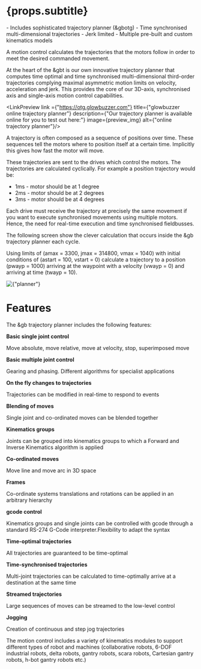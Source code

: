 
# {props.subtitle}

<Tldr>
- Includes sophisticated trajectory planner (&gbotg)
- Time synchronised multi-dimensional trajectories
- Jerk limited
- Multiple pre-built and custom kinematics models
</Tldr>

A motion control calculates the trajectories that the motors follow in order to meet the desired commanded movement.

At the heart of the &gbt is our own innovative trajectory planner that computes time optimal and time synchronised multi-dimensional third-order trajectories complying maximal asymmetric motion limits on velocity, acceleration and jerk. This provides the core of our 3D-axis, synchronised axis and single-axis motion control capabilities.

<LinkPreview link ={"https://otg.glowbuzzer.com"} title={"glowbuzzer online trajectory planner"} description={"Our trajectory planner is available online for you to test out here:"} image={preview_img} alt={"online trajectory planner"}/>



A trajectory is often composed as a sequence of positions over time. These sequences tell the motors where to position itself at a certain time. Implicitly this gives how fast the motor will move.

These trajectories are sent to the drives which control the motors. The trajectories are calculated cyclically. For example a position trajectory would be:

* 1ms - motor should be at 1 degree
* 2ms - motor should be at 2 degrees
* 3ms - motor should be at 4 degrees

Each drive must receive the trajectory at precisely the same movement if you want to execute synchronised movements using multiple motors. Hence, the need for real-time execution and time synchronised fieldbusses.

The following screen show the clever calculation that occurs inside the &gb trajectory planner each cycle.

Using limits of (amax = 3300, jmax = 314800, vmax = 1040) with initial conditions of (astart = 100, vstart = 0) calculate a trajectory to a position (pwayp = 1000) arriving at the waypoint with a velocity (vwayp = 0) and arriving at time (twayp = 10).


<div style={{margin: "50px"}}>
    <TransformWrapper>
        <TransformComponent>
            <img src={screenshot_raw_planner} width={"105%"} alt={"planner"} />
        </TransformComponent>
    </TransformWrapper>
</div>




# Features
The &gb trajectory planner includes the following features:


<Row >
    <Col xs={2} lg={1}> <CheckCircleOutlined/> </Col>
    <Col xs={22} lg={7}><b>Basic single joint control</b><p>Move absolute, move relative, move at velocity, stop, superimposed move</p></Col>
    <Col xs={2} lg={1}> <CheckCircleOutlined/> </Col>
    <Col xs={22} lg={7}><b>Basic multiple joint control</b><p>Gearing and phasing. Different algorithms for specialist applications</p></Col>
    <Col xs={2} lg={1}> <CheckCircleOutlined/> </Col>
    <Col xs={22} lg={7}><b>On the fly changes to trajectories</b><p>Trajectories can be modified in real-time to respond to events</p></Col>
    <Col xs={2} lg={1}> <CheckCircleOutlined/> </Col>
    <Col xs={22} lg={7}><b>Blending of moves</b><p>Single joint and co-ordinated moves can be blended together</p></Col>
    <Col xs={2} lg={1}> <CheckCircleOutlined/> </Col>
    <Col xs={22} lg={7}><b>Kinematics groups</b><p>Joints can be grouped into kinematics groups to which a Forward and Inverse Kinematics algorithm is applied</p></Col>
    <Col xs={2} lg={1}> <CheckCircleOutlined/> </Col>
    <Col xs={22} lg={7}><b>Co-ordinated moves</b><p>Move line and move arc in 3D space</p></Col>
    <Col xs={2} lg={1}> <CheckCircleOutlined/> </Col>
    <Col xs={22} lg={7}><b>Frames</b><p>Co-ordinate systems translations and rotations can be applied in an arbitrary hierarchy</p></Col>
    <Col xs={2} lg={1}> <CheckCircleOutlined/> </Col>
    <Col xs={22} lg={7}><b>gcode control</b><p>Kinematics groups and single joints can be controlled with gcode through a standard RS-274 G-Code interpreter.Flexibility to adapt the syntax</p></Col>
    <Col xs={2} lg={1}> <CheckCircleOutlined/> </Col>
    <Col xs={22} lg={7}><b>Time-optimal trajectories</b><p>All trajectories are guaranteed to be time-optimal</p></Col>
    <Col xs={2} lg={1}> <CheckCircleOutlined/> </Col>
    <Col xs={22} lg={7}><b>Time-synchronised trajectories</b><p>Multi-joint trajectories can be calculated to time-optimally arrive at a destination at the same time</p></Col>
    <Col xs={2} lg={1}> <CheckCircleOutlined/> </Col>
    <Col xs={22} lg={7}><b>Streamed trajectories</b><p>Large sequences of moves can be streamed to the low-level control</p></Col>
    <Col xs={2} lg={1}> <CheckCircleOutlined/> </Col>
    <Col xs={22} lg={7}><b>Jogging</b><p>Creation of continuous and step jog trajectories</p></Col>
</Row>

The motion control includes a variety of kinematics modules to support different types of robot and machines (collaborative robots, 6-DOF industrial robots, delta robots, gantry robots, scara robots, Cartesian gantry robots, h-bot gantry robots etc.)
